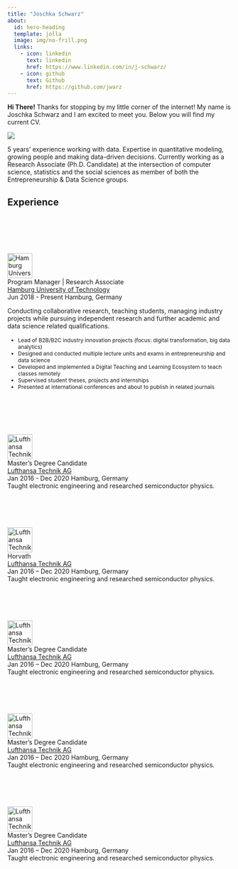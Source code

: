 ```yaml
---
title: "Joschka Schwarz"
about:
  id: hero-heading
  template: jolla
  image: img/no-frill.png
  links:
    - icon: linkedin
      text: linkedin
      href: https://www.linkedin.com/in/j-schwarz/
    - icon: github
      text: Github
      href: https://github.com/jwarz
---
```


```{=html}
<style>
body {
  color: var(--bs-body-color) !important;
  background-color: var(--bs-body-bg) !important;
}

ul {
margin-top: 1rem !important;
}

li {
 font-size: 0.75rem;
}
</style>
```
**Hi There!** Thanks for stopping by my little corner of the internet! My name is Joschka Schwarz and I am excited to meet you. Below you will find my current CV.

![](img/under_cons.png){fig-alt="website under constuction" fig-align="center"}

::: {#hero-heading}
5 years' experience working with data. Expertise in quantitative modeling, growing people and making data-driven decisions. Currently working as a Research Associate (Ph.D. Candidate) at the intersection of computer science, statistics and the social sciences as member of both the Entrepreneurship & Data Science groups.
:::

```{=html}
<head>
  <link rel="stylesheet" href="https://cdn.jsdelivr.net/npm/bootstrap@4.5.3/dist/css/bootstrap.min.css" integrity="sha384-TX8t27EcRE3e/ihU7zmQxVncDAy5uIKz4rEkgIXeMed4M0jlfIDPvg6uqKI2xXr2" crossorigin="anonymous">
  <link rel="stylesheet" href="css/about.css">
</head>
<body>
  <section id="experience" class="home-section wg-experience">
    <div class="home-section-bg"></div>
    <div class="container">
      <div class="row">
        <div class="section-heading col-12 col-lg-4 mb-3 mb-lg-0 d-flex flex-column align-items-center align-items-lg-start">
          <h1 class="mb-0">Experience</h1>
        </div>
        <div class="col-12 col-lg-10">
          <div class="row experience">
            <div class="col-auto text-center flex-column d-none d-sm-flex">
              <div class="row h-50">
                <div class="col">&nbsp;</div>
                <div class="col">&nbsp;</div>
              </div>
              <div class="m-2">
                <span class="badge badge-pill border exp-fill">&nbsp;</span>
              </div>
              <div class="row h-50">
                <div class="col border-right">&nbsp;</div>
                <div class="col">&nbsp;</div>
              </div>
            </div>
            <div class="col py-2">
              <div class="card">
                <div class="card-body">
                  <div class="d-flex align-content-start">
                    <div class="mr-2 mb-2">
                      <a href="https://www.startupengineer.io" target="_blank" rel="noopener">
                        <img src="img/icons/brands/org-tuhh.svg" width="56px" height="56px" alt="Hamburg University of Technology">
                      </a>
                    </div>
                    <div>
                      <div class="section-subheading card-title exp-title text-muted my-0">Program Manager | Research Associate</div>
                      <div class="section-subheading card-title exp-company text-muted my-0">
                        <a href="https://www.startupengineer.io" target="_blank" rel="noopener">Hamburg University of Technology</a>
                      </div>
                      <div class="text-muted exp-meta">
                        <span>Jun 2018 - Present</span>
                        <span class="middot-divider"></span>
                        <span>Hamburg, Germany</span>
                      </div>
                    </div>
                  </div>
                  <div class="card-text">
                    <p>Conducting collaborative research, teaching students, managing industry projects while pursuing independent research and further academic and data science related qualifications.</p>
                    <ul>
                      <li>Lead of B2B/B2C industry innovation projects (focus: digital transformation, big data analytics)</li>
                      <li>Designed and conducted multiple lecture units and exams in entrepreneurship and data science</li>
                      <li>Developed and implemented a Digital Teaching and Learning Ecosystem to teach classes remotely</li>
                      <li>Supervised student theses, projects and internships</li>
                      <li>Presented at international conferences and about to publish in related journals
</li>
                    </ul>
                  </div>
                </div>
              </div>
            </div>
          </div>
          <div class="row experience">
            <div class="col-auto text-center flex-column d-none d-sm-flex">
              <div class="row h-50">
                <div class="col border-right">&nbsp;</div>
                <div class="col">&nbsp;</div>
              </div>
              <div class="m-2">
                <span class="badge badge-pill border">&nbsp;</span>
              </div>
              <div class="row h-50">
                <div class="col border-right">&nbsp;</div>
                <div class="col">&nbsp;</div>
              </div>
            </div>
            <div class="col py-2">
              <div class="card">
                <div class="card-body">
                  <div class="d-flex align-content-start">
                    <div class="mr-2 mb-2">
                      <a href="https://www.lufthansa-technik.com" target="_blank" rel="noopener">
                        <img src="img/icons/brands/org-lht.svg" width="56px" height="56px" alt="Lufthansa Technik AG">
                      </a>
                    </div>
                    <div>
                      <div class="section-subheading card-title exp-title text-muted my-0">Master’s Degree Candidate</div>
                      <div class="section-subheading card-title exp-company text-muted my-0">
                        <a href="https://www.lufthansa-technik.com" target="_blank" rel="noopener">Lufthansa Technik AG</a>
                      </div>
                      <div class="text-muted exp-meta">
                        <span>Jan 2016 - Dec 2020</span>
                        <span class="middot-divider"></span>
                        <span>Hamburg, Germany</span>
                      </div>
                    </div>
                  </div>
                  <div class="card-text">Taught electronic engineering and researched semiconductor physics.</div>
                </div>
              </div>
            </div>
          </div>
          <div class="row experience">
            <div class="col-auto text-center flex-column d-none d-sm-flex">
              <div class="row h-50">
                <div class="col border-right">&nbsp;</div>
                <div class="col">&nbsp;</div>
              </div>
              <div class="m-2">
                <span class="badge badge-pill border">&nbsp;</span>
              </div>
              <div class="row h-50">
                <div class="col border-right">&nbsp;</div>
                <div class="col">&nbsp;</div>
              </div>
            </div>
            <div class="col py-2">
              <div class="card">
                <div class="card-body">
                  <div class="d-flex align-content-start">
                    <div class="mr-2 mb-2">
                      <a href="https://www.lufthansa-technik.com" target="_blank" rel="noopener">
                        <img src="img/icons/brands/org-horvath.svg" width="56px" height="56px" alt="Lufthansa Technik AG">
                      </a>
                    </div>
                    <div>
                      <div class="section-subheading card-title exp-title text-muted my-0">Horvath</div>
                      <div class="section-subheading card-title exp-company text-muted my-0">
                        <a href="https://www.lufthansa-technik.com" target="_blank" rel="noopener">Lufthansa Technik AG</a>
                      </div>
                      <div class="text-muted exp-meta">Jan 2016 – Dec 2020 <span class="middot-divider"></span>
                        <span>Hamburg, Germany</span>
                      </div>
                    </div>
                  </div>
                  <div class="card-text">Taught electronic engineering and researched semiconductor physics.</div>
                </div>
              </div>
            </div>
          </div>
          <div class="row experience">
            <div class="col-auto text-center flex-column d-none d-sm-flex">
              <div class="row h-50">
                <div class="col border-right">&nbsp;</div>
                <div class="col">&nbsp;</div>
              </div>
              <div class="m-2">
                <span class="badge badge-pill border">&nbsp;</span>
              </div>
              <div class="row h-50">
                <div class="col border-right">&nbsp;</div>
                <div class="col">&nbsp;</div>
              </div>
            </div>
            <div class="col py-2">
              <div class="card">
                <div class="card-body">
                  <div class="d-flex align-content-start">
                    <div class="mr-2 mb-2">
                      <a href="https://www.lufthansa-technik.com" target="_blank" rel="noopener">
                        <img src="img/icons/brands/org-ilt.svg" width="56px" height="56px" alt="Lufthansa Technik AG">
                      </a>
                    </div>
                    <div>
                      <div class="section-subheading card-title exp-title text-muted my-0">Master’s Degree Candidate</div>
                      <div class="section-subheading card-title exp-company text-muted my-0">
                        <a href="https://www.lufthansa-technik.com" target="_blank" rel="noopener">Lufthansa Technik AG</a>
                      </div>
                      <div class="text-muted exp-meta">Jan 2016 – Dec 2020 <span class="middot-divider"></span>
                        <span>Hamburg, Germany</span>
                      </div>
                    </div>
                  </div>
                  <div class="card-text">Taught electronic engineering and researched semiconductor physics.</div>
                </div>
              </div>
            </div>
          </div>
          <div class="row experience">
            <div class="col-auto text-center flex-column d-none d-sm-flex">
              <div class="row h-50">
                <div class="col border-right">&nbsp;</div>
                <div class="col">&nbsp;</div>
              </div>
              <div class="m-2">
                <span class="badge badge-pill border">&nbsp;</span>
              </div>
              <div class="row h-50">
                <div class="col border-right">&nbsp;</div>
                <div class="col">&nbsp;</div>
              </div>
            </div>
            <div class="col py-2">
              <div class="card">
                <div class="card-body">
                  <div class="d-flex align-content-start">
                    <div class="mr-2 mb-2">
                      <a href="https://www.lufthansa-technik.com" target="_blank" rel="noopener">
                        <img src="img/icons/brands/org-ipt.svg" width="56px" height="56px" alt="Lufthansa Technik AG">
                      </a>
                    </div>
                    <div>
                      <div class="section-subheading card-title exp-title text-muted my-0">Master’s Degree Candidate</div>
                      <div class="section-subheading card-title exp-company text-muted my-0">
                        <a href="https://www.lufthansa-technik.com" target="_blank" rel="noopener">Lufthansa Technik AG</a>
                      </div>
                      <div class="text-muted exp-meta">Jan 2016 – Dec 2020 <span class="middot-divider"></span>
                        <span>Hamburg, Germany</span>
                      </div>
                    </div>
                  </div>
                  <div class="card-text">Taught electronic engineering and researched semiconductor physics.</div>
                </div>
              </div>
            </div>
          </div>
          <div class="row experience">
            <div class="col-auto text-center flex-column d-none d-sm-flex">
              <div class="row h-50">
                <div class="col border-right">&nbsp;</div>
                <div class="col">&nbsp;</div>
              </div>
              <div class="m-2">
                <span class="badge badge-pill border">&nbsp;</span>
              </div>
              <div class="row h-50">
                <div class="col">&nbsp;</div>
                <div class="col">&nbsp;</div>
              </div>
            </div>
            <div class="col py-2">
              <div class="card">
                <div class="card-body">
                  <div class="d-flex align-content-start">
                    <div class="mr-2 mb-2">
                      <a href="https://www.lufthansa-technik.com" target="_blank" rel="noopener">
                        <img src="img/icons/brands/org-audi.svg" width="56px" height="56px" alt="Lufthansa Technik AG">
                      </a>
                    </div>
                    <div>
                      <div class="section-subheading card-title exp-title text-muted my-0">Master’s Degree Candidate</div>
                      <div class="section-subheading card-title exp-company text-muted my-0">
                        <a href="https://www.lufthansa-technik.com" target="_blank" rel="noopener">Lufthansa Technik AG</a>
                      </div>
                      <div class="text-muted exp-meta">Jan 2016 – Dec 2020 <span class="middot-divider"></span>
                        <span>Hamburg, Germany</span>
                      </div>
                    </div>
                  </div>
                  <div class="card-text">Taught electronic engineering and researched semiconductor physics.</div>
                </div>
              </div>
            </div>
          </div>
        </div>
      </div>
    </div>
  </section>
</body>
```
